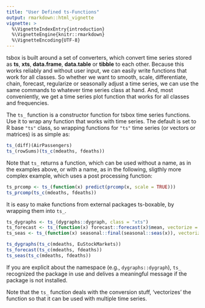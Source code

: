 ```yaml
---
title: "User Defined ts-Functions"
output: rmarkdown::html_vignette
vignette: >
  %\VignetteIndexEntry{introduction}
  %\VignetteEngine{knitr::rmarkdown}
  %\VignetteEncoding{UTF-8}
---
```


tsbox is built around a set of converters, which convert time series stored as
**ts**, **xts**, **data.frame**, **data.table** or **tibble** to each other.
Because this works reliably and without user input, we can easily write
functions that work for all classes. So whether we want to smooth, scale,
differentiate, chain, forecast, regularize or seasonally adjust a time series,
we can use the same commands to whatever time series class at hand. And, most
conveniently, we get a time series plot function that works for all classes and
frequencies.

The `ts_` function is a constructor function for tsbox time series functions.
Use it to wrap any function that works with time series. The default is set to R
base `"ts"` class, so wrapping functions for `"ts"` time series (or vectors or
matrices) is as simple as:

```r
ts_(diff)(AirPassengers)
ts_(rowSums)(ts_c(mdeaths, fdeaths))
```

Note that `ts_` returns a function, which can be used without a name, as in the
examples above, or with a name, as in the following, sligthly more complex
example, which uses a post processing function:

```r
ts_prcomp <- ts_(function(x) predict(prcomp(x, scale = TRUE)))
ts_prcomp(ts_c(mdeaths, fdeaths))
```

It is easy to make functions from external packages ts-boxable, by wrapping them
into `ts_`.

```r
ts_dygraphs <- ts_(dygraphs::dygraph, class = "xts")
ts_forecast <- ts_(function(x) forecast::forecast(x)$mean, vectorize = TRUE)
ts_seas <- ts_(function(x) seasonal::final(seasonal::seas(x)), vectorize = TRUE)

ts_dygraphs(ts_c(mdeaths, EuStockMarkets))
ts_forecast(ts_c(mdeaths, fdeaths))
ts_seas(ts_c(mdeaths, fdeaths))
```
If you are explicit about the namespace (e.g., `dygraphs::dygraph`), 
`ts_` recognized the package in use and delives a meaningful message if the 
package is not installed.

Note that the `ts_` function deals with the conversion stuff, 'vectorizes' the
function so that it can be used with multiple time series.

